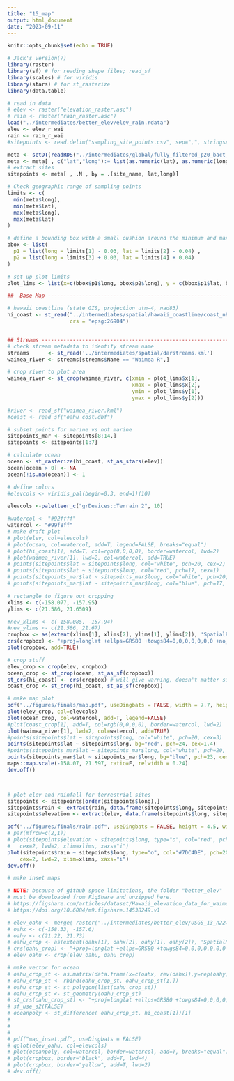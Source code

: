 ```yaml
---
title: "15_map"
output: html_document
date: "2023-09-11"
---
```


```r
knitr::opts_chunk$set(echo = TRUE)
```

```r
# Jack's version(?)
library(raster)
library(sf) # for reading shape files; read_sf
library(scales) # for viridis
library(stars) # for st_rasterize
library(data.table)

# read in data
# elev <- raster("elevation_raster.asc")
# rain <- raster("rain_raster.asc")
load("../intermediates/better_elev/elev_rain.rdata")
elev <- elev_r_wai
rain <- rain_r_wai
#sitepoints <- read.delim("sampling_site_points.csv", sep=",", stringsAsFactors=FALSE)

meta <- setDT(readRDS("../intermediates/global/fully_filtered_p20_bact_otu_metadata_matched_up.rds"))
meta <- meta[ , c("lat","long"):= list(as.numeric(lat), as.numeric(long))]
# extract sites
sitepoints <- meta[ , .N , by = .(site_name, lat,long)]

# Check geographic range of sampling points
limits <- c(
  min(meta$long),
  min(meta$lat), 
  max(meta$long),
  max(meta$lat) 
)

# define a bounding box with a small cushion around the minimum and maximum
bbox <- list(
  p1 = list(long = limits[1] - 0.03, lat = limits[2] - 0.04) ,
  p2 = list(long = limits[3] + 0.03, lat = limits[4] + 0.04)
)

# set up plot limits
plot_lims <- list(x=c(bbox$p1$long, bbox$p2$long), y = c(bbox$p1$lat, bbox$p2$lat))

##  Base Map -------------------------------------------------------------------------------------------------------------------------------------------------------

# hawaii coastline (state GIS, projection utm-4, nad83)
hi_coast <- st_read("../intermediates/spatial/hawaii_coastline/coast_n83.shp",
                    crs = "epsg:26904")


## Streams -----------------------------------------------------------------------------------------------------------------------------------
# check stream metadata to identify stream name
streams      <- st_read('../intermediates/spatial/darstreams.kml')
waimea_river <- streams[streams$Name == "Waimea R",]

# crop river to plot area
waimea_river <- st_crop(waimea_river, c(xmin = plot_lims$x[1],
                                        xmax = plot_lims$x[2],
                                        ymin = plot_lims$y[1],
                                        ymax = plot_lims$y[2]))

#river <- read_sf("waimea_river.kml")
#coast <- read_sf("oahu_cost.dbf")

# subset points for marine vs not marine
sitepoints_mar <- sitepoints[8:14,]
sitepoints <- sitepoints[1:7]

# calculate ocean
ocean <- st_rasterize(hi_coast, st_as_stars(elev))
ocean[ocean > 0] <- NA
ocean[!is.na(ocean)] <- 1

# define colors
#elevcols <- viridis_pal(begin=0.3, end=1)(10)

elevcols <-paletteer_c("grDevices::Terrain 2", 10) 

#watercol <- "#92ffff"
watercol <- "#99f8ff"
# make draft plot
# plot(elev, col=elevcols)
# plot(ocean, col=watercol, add=T, legend=FALSE, breaks="equal")
# plot(hi_coast[1], add=T, col=rgb(0,0,0,0), border=watercol, lwd=2)
# plot(waimea_river[1], lwd=2, col=watercol, add=TRUE)
# points(sitepoints$lat ~ sitepoints$long, col="white", pch=20, cex=2)
# points(sitepoints$lat ~ sitepoints$long, col="red", pch=17, cex=1)
# points(sitepoints_mar$lat ~ sitepoints_mar$long, col="white", pch=20, cex=2)
# points(sitepoints_mar$lat ~ sitepoints_mar$long, col="blue", pch=17, cex=1)

# rectangle to figure out cropping
xlims <- c(-158.077, -157.95)
ylims <- c(21.586, 21.6509)

#new_xlims <- c(-158.085, -157.94)
#new_ylims <- c(21.586, 21.67)
cropbox <- as(extent(xlims[1], xlims[2], ylims[1], ylims[2]), 'SpatialPolygons')
crs(cropbox) <- "+proj=longlat +ellps=GRS80 +towgs84=0,0,0,0,0,0,0 +no_defs"
plot(cropbox, add=TRUE)

# crop stuff
elev_crop <- crop(elev, cropbox)
ocean_crop <- st_crop(ocean, st_as_sf(cropbox))
st_crs(hi_coast) <- crs(cropbox) # will give warning, doesn't matter since projections are the same really
coast_crop <- st_crop(hi_coast, st_as_sf(cropbox))

# make map plot
pdf("../figures/finals/map.pdf", useDingbats = FALSE, width = 7.7, height=5)
plot(elev_crop, col=elevcols)
plot(ocean_crop, col=watercol, add=T, legend=FALSE)
#plot(coast_crop[1], add=T, col=rgb(0,0,0,0), border=watercol, lwd=2)
plot(waimea_river[1], lwd=2, col=watercol, add=TRUE)
#points(sitepoints$lat ~ sitepoints$long, col="white", pch=20, cex=3)
points(sitepoints$lat ~ sitepoints$long, bg="red", pch=24, cex=1.4)
#points(sitepoints_mar$lat ~ sitepoints_mar$long, col="white", pch=20, cex=3)
points(sitepoints_mar$lat ~ sitepoints_mar$long, bg="blue", pch=23, cex=1.4)
maps::map.scale(-158.07, 21.597, ratio=F, relwidth = 0.24)
dev.off()



# plot elev and rainfall for terrestrial sites
sitepoints <- sitepoints[order(sitepoints$long),]
sitepoints$rain <- extract(rain, data.frame(sitepoints$long, sitepoints$lat))
sitepoints$elevation <- extract(elev, data.frame(sitepoints$long, sitepoints$lat))

pdf("../figures/finals/rain.pdf", useDingbats = FALSE, height = 4.5, width=6.3)
# par(mfrow=c(2,1))
# plot(sitepoints$elevation ~ sitepoints$long, type="o", col="red", pch=20, 
# 	cex=2, lwd=2, xlim=xlims, xaxs="i")
plot(sitepoints$rain ~ sitepoints$long, type="o", col="#7DC4DE", pch=20, 
	cex=2, lwd=2, xlim=xlims, xaxs="i")
dev.off()

# make inset maps

# NOTE: because of github space limitations, the folder "better_elev"
# must be downloaded from FigShare and unzipped here.
# https://figshare.com/articles/dataset/Hawaii_elevation_data_for_waimea_microbe_paper/14538249
# https://doi.org/10.6084/m9.figshare.14538249.v1 

# elev_oahu <- merge( raster("../intermediates/better_elev/USGS_13_n22w158.tif"), raster("../intermediates/better_elev/USGS_13_n22w159.tif"))
# oahx <- c(-158.33, -157.6)
# oahy <- c(21.22, 21.73)
# oahu_crop <- as(extent(oahx[1], oahx[2], oahy[1], oahy[2]), 'SpatialPolygons')
# crs(oahu_crop) <- "+proj=longlat +ellps=GRS80 +towgs84=0,0,0,0,0,0,0 +no_defs "
# elev_oahu <- crop(elev_oahu, oahu_crop)

# make vector for ocean
# oahu_crop_st <- as.matrix(data.frame(x=c(oahx, rev(oahx)),y=rep(oahy,each=2)))
# oahu_crop_st <- rbind(oahu_crop_st, oahu_crop_st[1,])
# oahu_crop_st <- st_polygon(list(oahu_crop_st))
# oahu_crop_st <- st_geometry(oahu_crop_st)
# st_crs(oahu_crop_st) <- "+proj=longlat +ellps=GRS80 +towgs84=0,0,0,0,0,0,0 +no_defs"
# sf_use_s2(FALSE)
# oceanpoly <- st_difference( oahu_crop_st, hi_coast[1])[1]
# 
# 
# 
# pdf("map_inset.pdf", useDingbats = FALSE)
# qplot(elev_oahu, col=elevcols)
# plot(oceanpoly, col=watercol, border=watercol, add=T, breaks="equal")
# plot(cropbox, border="black", add=T, lwd=4)
# plot(cropbox, border="yellow", add=T, lwd=2)
# dev.off()



```



